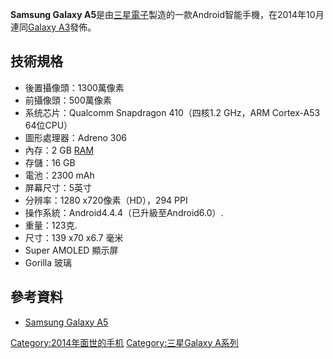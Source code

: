 {{Infobox mobile phone
|name=Samsung Galaxy A5
|logo=Samsung Galaxy A5 Logo.png
|logosize=150px
|image=Samsung Galaxy A5 (16144920672).jpg
|imagesize=250px
|caption= 
|slogan=''Access The A Life.'' 
|brand=三星
|manufacturer=[[三星電子|三星電子]]
|series=[[三星Galaxy_A_系列|三星Galaxy A 系列]]
| modelnumber      = A5 SM-A500F, A500F1, A500FQ, A500FU, A500H, A500HQ, A500K, A500L, A500M, A500S, A500X, A500XZ, A500Y, A500YZ
| networks         = [[2G|2G]], [[3G|3G]], [[4G|4G]]
| released         = 2014年10月
| related          = [[Samsung_Galaxy_A3|Samsung Galaxy A3]]
| type             = 觸屏[[智能手機|智能手機]] 
| form             = 
| size             = 5.48 × 2.74 × 0.26 inches
| weight           = 123 g
| operatingsystem  = [[Android|Android]] 4.4.4 KitKat, 可升級到 5.0.2 Lollipop(為台灣地區最後一次升級)
可升級到 6.0.1 Marshmallow(為其他地區的最後一次升級)
| soc              = Qualcomm Snapdragon 410
| cpu              = 四核 1.2 GHz 64-bit CPU
| gpu              = Adreno 306
| memory           = 2GB [[随机存取存储器|RAM]] 
| storage          = 16GB
| memory_card      = [[MicroSD|MicroSD]] 最高達 64GB 
| battery          = 2300 [[mAh|mAh]] 
| input            = 
| display          = 5寸 [[Super_AMOLED|Super AMOLED]] HD 顯示屏
| rear_camera      = 1300萬像素
| front_camera     = 500萬像素
| media_formats    = • MP4/WMV/H.264 player<br>• MP3/WAV/WMA/eAAC+/FLAC player
| ringtone         = Vibration; MP3, WAV ringtones
| connectivity     = <abbr title="Wi-Fi">802.11</abbr> b/g/n, Wi-Fi hotspot;<br/>Bluetooth v4.0, A2DP;<br/>USB 2.0 via microUSB
}}
'''Samsung Galaxy A5'''是由[[三星電子|三星電子]]製造的一款Android智能手機，在2014年10月連同[[Samsung_Galaxy_A3|Galaxy A3]]發佈。

==技術規格==
*後置攝像頭：1300萬像素
*前攝像頭：500萬像素
*系统芯片：Qualcomm Snapdragon 410（四核1.2 GHz，ARM Cortex-A53 64位CPU）
*圖形處理器：Adreno 306
*內存：2 GB [[随机存取存储器|RAM]] 
*存儲：16 GB
*電池：2300 mAh
*屏幕尺寸：5英寸
*分辨率：1280 x720像素（HD），294 PPI
*操作系統：Android4.4.4（已升級至Android6.0）.
*重量：123克.
*尺寸：139 x70 x6.7 毫米
* Super AMOLED 顯示屏
* Gorilla 玻璃

==參考資料==
* [http://www.gsmarena.com/samsung_galaxy_a5-6761.php Samsung Galaxy A5]{{Wayback|url=http://www.gsmarena.com/samsung_galaxy_a5-6761.php |date=20170806203807 }}

{{Galaxy A}}

[[Category:2014年面世的手机|Category:2014年面世的手机]]
[[Category:三星Galaxy_A系列|Category:三星Galaxy A系列]]